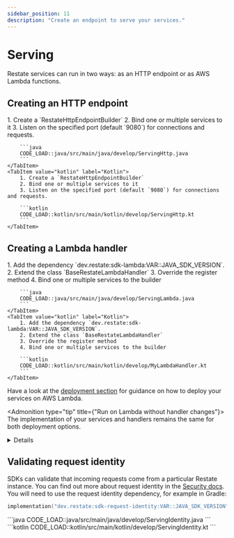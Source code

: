 ```yaml
---
sidebar_position: 11
description: "Create an endpoint to serve your services."
---
```



# Serving
Restate services can run in two ways: as an HTTP endpoint or as AWS Lambda functions.

## Creating an HTTP endpoint

<Tabs groupId="sdk" queryString>
    <TabItem value="java" label="Java">
        1. Create a `RestateHttpEndpointBuilder`
        2. Bind one or multiple services to it
        3. Listen on the specified port (default `9080`) for connections and requests.

        ```java
        CODE_LOAD::java/src/main/java/develop/ServingHttp.java
        ```
    </TabItem>
    <TabItem value="kotlin" label="Kotlin">
        1. Create a `RestateHttpEndpointBuilder`
        2. Bind one or multiple services to it
        3. Listen on the specified port (default `9080`) for connections and requests.

        ```kotlin
        CODE_LOAD::kotlin/src/main/kotlin/develop/ServingHttp.kt
        ```
    </TabItem>
</Tabs>

## Creating a Lambda handler
<Tabs groupId="sdk" queryString>
    <TabItem value="java" label="Java">
        1. Add the dependency `dev.restate:sdk-lambda:VAR::JAVA_SDK_VERSION`.
        2. Extend the class `BaseRestateLambdaHandler`
        3. Override the register method
        4. Bind one or multiple services to the builder

        ```java
        CODE_LOAD::java/src/main/java/develop/ServingLambda.java
        ```
    </TabItem>
    <TabItem value="kotlin" label="Kotlin">
        1. Add the dependency `dev.restate:sdk-lambda:VAR::JAVA_SDK_VERSION`.
        2. Extend the class `BaseRestateLambdaHandler`
        3. Override the register method
        4. Bind one or multiple services to the builder

        ```kotlin
        CODE_LOAD::kotlin/src/main/kotlin/develop/MyLambdaHandler.kt
        ```
    </TabItem>
</Tabs>

Have a look at the [deployment section](/category/aws-lambda) for guidance on how to deploy your services on AWS Lambda.

<Admonition type="tip" title={"Run on Lambda without handler changes"}>
The implementation of your services and handlers remains the same for both deployment options.
</Admonition>


<details className="grey-details">

    <summary>Using Java 21 Virtual Threads</summary>

If you use a JVM >= 21, you can use virtual threads to run your services:

<Tabs groupId="sdk" queryString>
<TabItem value="java" label="Java">

```java
CODE_LOAD::java/src/main/java/develop/ServingVirtualThreads.java
```

</TabItem>
<TabItem value="kotlin" label="Kotlin">

```kotlin
CODE_LOAD::kotlin/src/main/kotlin/develop/ServingVirtualThreads.kt
```

</TabItem>
</Tabs>
</details>

## Validating request identity

SDKs can validate that incoming requests come from a particular Restate
instance. You can find out more about request identity in the
[Security docs](/operate/security#locking-down-service-access). You will need
to use the request identity dependency, for example in Gradle:
```kotlin
implementation("dev.restate:sdk-request-identity:VAR::JAVA_SDK_VERSION")
```

<Tabs groupId="sdk" queryString>
    <TabItem value="java" label="Java">
        ```java
        CODE_LOAD::java/src/main/java/develop/ServingIdentity.java
        ```
    </TabItem>
    <TabItem value="kotlin" label="Kotlin">
        ```kotlin
        CODE_LOAD::kotlin/src/main/kotlin/develop/ServingIdentity.kt
        ```
    </TabItem>
</Tabs>
